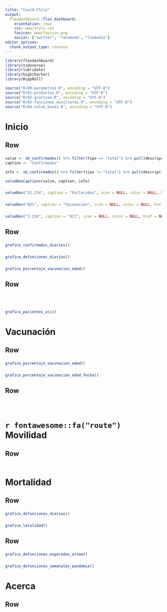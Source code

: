 ```yaml
---
title: "Covid-Chile"
output: 
  flexdashboard::flex_dashboard:
    orientation: rows
    css: www/style.css
    favicon: www/favicon.png    
    social: ["twitter", "facebook", "linkedin"]
editor_options: 
  chunk_output_type: console
---
```


```r
library(flexdashboard)
library(tidyverse)
library(lubridate)
library(highcharter)
library(RcppRoll)

source("R/00-parametros.R", encoding = "UTF-8")
source("R/01-productos.R", encoding = "UTF-8")
source("R/02-graficos.R", encoding = "UTF-8")
source("R/03-funciones_auxiliares.R", encoding = "UTF-8")
source("R/04-value_boxes.R", encoding = "UTF-8")
```

Inicio {data-icon="fa-tachometer-alt"}
=====================================  

Row {data-height=250}
-----------------------------------------------------------------------

### 

```r
value <- vb_confirmados() %>% filter(tipo == "total") %>% pull(descripcion)
caption <- "Confirmados"

info <- vb_confirmados() %>% filter(tipo != "total") %>% pull(descripcion)

valueBoxCaptions(value, caption, info)

```

### 

```r
valueBox("31.234", caption = "Fallecidos", icon = NULL, color = NULL, href = NULL)
```

### 

```r
valueBox("65%", caption = "Vacunación", icon = NULL, color = NULL, href = NULL)
```

### 

```r
valueBox("3.230", caption = "UCI", icon = NULL, color = NULL, href = NULL)
```


Row 
-----------------------------------------------------------------------

### 

```r
grafico_confirmados_diarios()
```

### 

```r
grafico_defunciones_diarias()
```

### 

```r
grafico_porcentaje_vacunacion_edad()
```

Row 
-----------------------------------------------------------------------

### 

```r
```

### 

```r
```

### 

```r
grafico_pacientes_uci()
```


Vacunación {data-icon="fa-syringe"}
=====================================  

Row 
-----------------------------------------------------------------------

### 

```r
grafico_porcentaje_vacunacion_edad()
```

### 

```r
grafico_porcentaje_vacunacion_edad_fecha()
```

Row 
-----------------------------------------------------------------------

### 

```r
```

### 

```r
```

`r fontawesome::fa("route")` Movilidad
=====================================  

Row 
-----------------------------------------------------------------------

### 

```r
```


Mortalidad {data-icon="fa-skull"}
=====================================  

Row 
-----------------------------------------------------------------------

### 

```r
grafico_defunciones_diarias()
```

### 

```r
grafico_letalidad()
```

Row 
-----------------------------------------------------------------------

### 

```r
grafico_defunciones_esperadas_arima()
```

### 

```r
grafico_defunciones_semanales_pandemia()
```

Acerca {data-icon="fa-question-circle"}
=====================================  

Row {data-height=500}
-----------------------------------------------------------------------

### 

```r
```